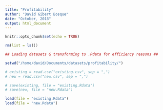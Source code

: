 ```yaml
---
title: "Profitability"
author: "David Gibert Bosque"
date: "October, 2018"
output: html_document
---
```

```r
knitr::opts_chunk$set(echo = TRUE)
```

```r
rm(list = ls())
```

```r
## Loading datasets & transforming to .Rdata for efficiency reasons ##

setwd("/home/david/Documents/datasets/profitability/")

# existing = read.csv("existing.csv", sep = ",")
# new = read.csv("new.csv", sep = ",")

# save(existing, file = "existing.Rdata")
# save(new, file = "new.Rdata")

load(file = "existing.Rdata")
load(file = "new.Rdata")
```

